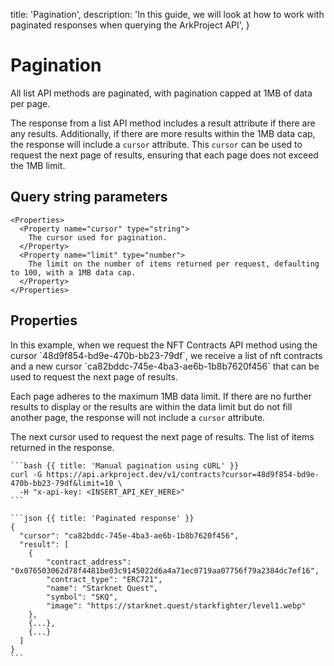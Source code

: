   title: 'Pagination',
  description:
    'In this guide, we will look at how to work with paginated responses when querying the ArkProject API',
}

# Pagination

<Note>
  All list API methods are paginated, with pagination capped at 1MB of data per
  page.
</Note>

The response from a list API method includes a result attribute if there are any results. Additionally, if there are more results within the 1MB data cap, the response will include a `cursor` attribute. This `cursor` can be used to request the next page of results, ensuring that each page does not exceed the 1MB limit.

## Query string parameters

    <Properties>
      <Property name="cursor" type="string">
        The cursor used for pagination.
      </Property>
      <Property name="limit" type="number">
        The limit on the number of items returned per request, defaulting to 100, with a 1MB data cap.
      </Property>
    </Properties>

## Properties

<Row>
<Col>
  In this example, when we request the NFT Contracts API method using the cursor `48d9f854-bd9e-470b-bb23-79df`, we receive a list of nft contracts and a new cursor `ca82bddc-745e-4ba3-ae6b-1b8b7620f456` that can be used to request the next page of results.

Each page adheres to the maximum 1MB data limit. If there are no further results to display or the results are within the data limit but do not fill another page, the response will not include a `cursor` attribute.

<Properties>
  <Property name="cursor" type="string">
    The next cursor used to request the next page of results.
  </Property>
  <Property name="result" type="array">
    The list of items returned in the response.
  </Property>
</Properties>

</Col>
 <Col>

    ```bash {{ title: 'Manual pagination using cURL' }}
    curl -G https://api.arkproject.dev/v1/contracts?cursor=48d9f854-bd9e-470b-bb23-79df&limit=10 \
      -H "x-api-key: <INSERT_API_KEY_HERE>"
    ```

    ```json {{ title: 'Paginated response' }}
    {
      "cursor": "ca82bddc-745e-4ba3-ae6b-1b8b7620f456",
      "result": [
        {
            "contract_address": "0x076503062d78f4481be03c9145022d6a4a71ec0719aa07756f79a2384dc7ef16",
            "contract_type": "ERC721",
            "name": "Starknet Quest",
            "symbol": "SKQ",
            "image": "https://starknet.quest/starkfighter/level1.webp"
        },
        {...},
        {...}
      ]
    }
    ```

  </Col>
  </Row>

